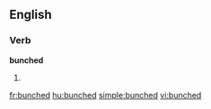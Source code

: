 ==English==

===Verb===
'''bunched'''

# {{past of|[[bunch]]}}

[[fr:bunched]]
[[hu:bunched]]
[[simple:bunched]]
[[vi:bunched]]